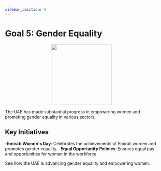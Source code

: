 ```yaml
---
sidebar_position: 5
---
```


# Goal 5: Gender Equality

<p align="center"><img src="https://www.un.org/sustainabledevelopment/wp-content/uploads/2019/08/E-Goal-05-1024x1024.png" width="200" height="200"/></p>

The UAE has made substantial progress in empowering women and promoting gender equality in various sectors.

## Key Initiatives

-**Emirati Women's Day**: Celebrates the achievements of Emirati women and promotes gender equality.
-**Equal Opportunity Policies**: Ensures equal pay and opportunities for women in the workforce.

See how the UAE is advancing gender equality and empowering women.
